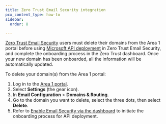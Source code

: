 ```yaml
---
title: Zero Trust Email Security integration
pcx_content_type: how-to
sidebar:
  order: 8

---
```


[Zero Trust Email Security](/cloudflare-one/email-security/) users must delete their domains from the Area 1 portal before using [Microsoft API deployment](/cloudflare-one/email-security/setup/post-delivery-deployment/api/) in Zero Trust Email Security, and complete the onboarding process in the Zero Trust dashboard. Once your new domain has been onboarded, all the information will be automatically updated.

To delete your domain(s) from the Area 1 portal:

1. Log in to the [Area 1 portal](https://horizon.area1security.com/).
2. Select **Settings** (the gear icon).
3. In **Email Configuration** > **Domains & Routing**.
4. Go to the domain you want to delete, select the three dots, then select **Delete**.
5. Refer to [Enable Email Security via the dashboard](https://developers.cloudflare.com/cloudflare-one/email-security/setup/post-delivery-deployment/api/office365-api/#enable-email-security-via-the-dashboard) to initiate the onboarding process for API deployment.